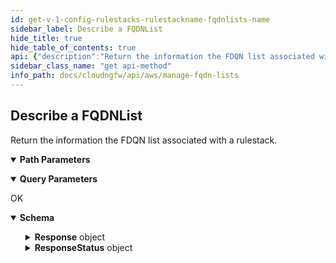 ```yaml
---
id: get-v-1-config-rulestacks-rulestackname-fqdnlists-name
sidebar_label: Describe a FQDNList
hide_title: true
hide_table_of_contents: true
api: {"description":"Return the information the FDQN list associated with a rulestack. \n","operationId":"get-v1-config-rulestacks-rulestackname-fqdnlists-name","parameters":[{"description":"The name of the rulestack.\n","in":"path","name":"rulestackname","required":true,"schema":{"type":"string"}},{"description":"The name of the FQDN list.\n","in":"path","name":"name","required":true,"schema":{"type":"string"}},{"description":"","in":"query","name":"running","required":false,"schema":{"default":false,"title":"Running","type":"boolean"}},{"description":"","in":"query","name":"candidate","required":false,"schema":{"default":true,"title":"Candidate","type":"boolean"}}],"responses":{"200":{"content":{"application/json":{"schema":{"additionalProperties":false,"properties":{"Response":{"description":"The API call response.\n","additionalProperties":false,"properties":{"FqdnListCandidate":{"description":"The FQDN list candidate.\n","additionalProperties":false,"properties":{"AuditComment":{"description":"Audit remarks.    \n","title":"Auditcomment","type":"string"},"Description":{"description":"The FQDN list description.\n","title":"Description","type":"string"},"FqdnList":{"description":"The FQDN list.\n","items":{"maxLength":255,"minLength":1,"pattern":"^[a-zA-Z0-9._-]+$","type":"string"},"title":"Fqdnlist","type":"array"}},"required":["FqdnList"],"title":"FqdnListDetails","type":"object"},"FqdnListRunning":{"description":"The FQDN lists on run state.\n","additionalProperties":false,"properties":{"AuditComment":{"description":"Audit remarks.    \n","title":"Auditcomment","type":"string"},"Description":{"description":"The FQDN list description.\n","title":"Description","type":"string"},"FqdnList":{"description":"The FQDN list.\n","items":{"maxLength":255,"minLength":1,"pattern":"^[a-zA-Z0-9._-]+$","type":"string"},"title":"Fqdnlist","type":"array"}},"required":["FqdnList"],"title":"FqdnListInfo","type":"object"},"Name":{"description":"Name of the FQDN list entry.    \n","title":"Name","type":"string"},"RuleStackName":{"description":"Name of the rulestack. \n","title":"Rulestackname","type":"string"}},"title":"ResponseData","type":"object"},"ResponseStatus":{"description":"The API call response status.\n","additionalProperties":false,"properties":{"ErrorCode":{"default":0,"description":"Default value of a successful response is 0. Any other number indicates an error code.  \n\n400—HTTP bad request\n* InvalidRequestException—Operation failed due to invalid request. For example, unsupported parameter name or value in the request.\n* LimitExceededException—Operation failed due to violation in limit settings.\n* ThrottlingException—Operation failed due to throttling limitations.\n* AccessDeniedException—You do not have sufficient access to perform this action.\n\n500—Bad request \n* InternalServerError—Your request is valid but Cloud NGFW could not perform the operation due to a system issue.\n* InsufficientCapacityException—AWS currently does not have enough capacity to fulfill your request.\n","title":"Errorcode","type":"integer"},"Reason":{"description":"The error description.\n","title":"Reason","type":"string"}},"title":"Result","type":"object"}},"title":"DescribeFqdnListResponse","type":"object"}}},"description":"OK"}},"tags":["ManageFQDNLists"],"method":"get","path":"/v1/config/rulestacks/{rulestackname}/fqdnlists/{name}","servers":[{"url":"https://api.us-east-1.aws.cloudngfw.paloaltonetworks.com"}],"info":{"contact":{},"description":"Address objects with type Fully Qualified Domain Name (FQDN). An FQDN object provides further ease of use because DNS provides the FQDN resolution to the IP addresses instead of you needing to know the IP addresses and manually updating them every time the FQDN resolves to a new IP address.\n\nThese are the following formats for FQDN.  \n\n- Host names are composed of a sequence of labels concatenated with dots\n- Each label must be from 1 to 63 characters long\n- The entire host name, including the delimiting dots, has a maximum of 253 ASCII characters\n- DNS names can contain only alphabetical characters (A-Z), numeric characters (0-9), minus sign (-), and period (.)  \n\nFor more information, see [FQDN formats](https://en.wikipedia.org/wiki/Hostname).\n","title":"Manage FQDN Lists","version":"1.0.0"},"postman":{"name":"Describe a FQDNList","description":{"content":"Return the information the FDQN list associated with a rulestack. \n","type":"text/plain"},"url":{"path":["v1","config","rulestacks",":rulestackname","fqdnlists",":name"],"host":["{{baseUrl}}"],"query":[{"disabled":false,"key":"running","value":""},{"disabled":false,"key":"candidate","value":""}],"variable":[{"disabled":false,"description":{"content":"(Required) The name of the rulestack.\n","type":"text/plain"},"type":"any","value":"","key":"rulestackname"},{"disabled":false,"description":{"content":"(Required) The name of the FQDN list.\n","type":"text/plain"},"type":"any","value":"","key":"name"}]},"header":[{"key":"Accept","value":"application/json"}],"method":"GET"}}
sidebar_class_name: "get api-method"
info_path: docs/cloudngfw/api/aws/manage-fqdn-lists
---
```



## Describe a FQDNList



Return the information the FDQN list associated with a rulestack. 


<details style={{"marginBottom":"1rem"}} data-collapsed={false} open={true}><summary style={{}}><strong>Path Parameters</strong></summary><div><ul><ParamsItem className={"paramsItem"} param={{"description":"The name of the rulestack.\n","in":"path","name":"rulestackname","required":true,"schema":{"type":"string"}}}></ParamsItem><ParamsItem className={"paramsItem"} param={{"description":"The name of the FQDN list.\n","in":"path","name":"name","required":true,"schema":{"type":"string"}}}></ParamsItem></ul></div></details><details style={{"marginBottom":"1rem"}} data-collapsed={false} open={true}><summary style={{}}><strong>Query Parameters</strong></summary><div><ul><ParamsItem className={"paramsItem"} param={{"description":"","in":"query","name":"running","required":false,"schema":{"default":false,"title":"Running","type":"boolean"}}}></ParamsItem><ParamsItem className={"paramsItem"} param={{"description":"","in":"query","name":"candidate","required":false,"schema":{"default":true,"title":"Candidate","type":"boolean"}}}></ParamsItem></ul></div></details><div><ApiTabs><TabItem label={"200"} value={"200"}><div>

OK

</div><div><MimeTabs groupId={"mime-type"}><TabItem label={"application/json"} value={"application/json"}><SchemaTabs groupId={"schema-tabs"}><TabItem label={"Schema"} value={"Schema"}><details style={{}} data-collapsed={false} open={true}><summary style={{"textAlign":"left"}}><strong>Schema</strong></summary><div style={{"textAlign":"left","marginLeft":"1rem"}}></div><ul style={{"marginLeft":"1rem"}}><SchemaItem collapsible={true} className={"schemaItem"}><details style={{}}><summary style={{}}><strong>Response</strong><span style={{"opacity":"0.6"}}> object</span></summary><div style={{"marginLeft":"1rem"}}><div style={{"marginTop":".5rem","marginBottom":".5rem"}}>

The API call response.


</div><SchemaItem collapsible={true} className={"schemaItem"}><details style={{}}><summary style={{}}><strong>FqdnListCandidate</strong><span style={{"opacity":"0.6"}}> object</span></summary><div style={{"marginLeft":"1rem"}}><div style={{"marginTop":".5rem","marginBottom":".5rem"}}>

The FQDN list candidate.


</div><SchemaItem collapsible={false} name={"AuditComment"} required={false} schemaDescription={"Audit remarks.    \n"} schemaName={"Auditcomment"} qualifierMessage={undefined} defaultValue={undefined}></SchemaItem><SchemaItem collapsible={false} name={"Description"} required={false} schemaDescription={"The FQDN list description.\n"} schemaName={"Description"} qualifierMessage={undefined} defaultValue={undefined}></SchemaItem><SchemaItem collapsible={false} name={"FqdnList"} required={false} schemaDescription={"The FQDN list.\n"} schemaName={"string[]"} qualifierMessage={"**Possible values:** `non-empty` and `<= 255 characters`, Value must match regular expression `^[a-zA-Z0-9._-]+$`"} defaultValue={undefined}></SchemaItem></div></details></SchemaItem><SchemaItem collapsible={true} className={"schemaItem"}><details style={{}}><summary style={{}}><strong>FqdnListRunning</strong><span style={{"opacity":"0.6"}}> object</span></summary><div style={{"marginLeft":"1rem"}}><div style={{"marginTop":".5rem","marginBottom":".5rem"}}>

The FQDN lists on run state.


</div><SchemaItem collapsible={false} name={"AuditComment"} required={false} schemaDescription={"Audit remarks.    \n"} schemaName={"Auditcomment"} qualifierMessage={undefined} defaultValue={undefined}></SchemaItem><SchemaItem collapsible={false} name={"Description"} required={false} schemaDescription={"The FQDN list description.\n"} schemaName={"Description"} qualifierMessage={undefined} defaultValue={undefined}></SchemaItem><SchemaItem collapsible={false} name={"FqdnList"} required={false} schemaDescription={"The FQDN list.\n"} schemaName={"string[]"} qualifierMessage={"**Possible values:** `non-empty` and `<= 255 characters`, Value must match regular expression `^[a-zA-Z0-9._-]+$`"} defaultValue={undefined}></SchemaItem></div></details></SchemaItem><SchemaItem collapsible={false} name={"Name"} required={false} schemaDescription={"Name of the FQDN list entry.    \n"} schemaName={"Name"} qualifierMessage={undefined} defaultValue={undefined}></SchemaItem><SchemaItem collapsible={false} name={"RuleStackName"} required={false} schemaDescription={"Name of the rulestack. \n"} schemaName={"Rulestackname"} qualifierMessage={undefined} defaultValue={undefined}></SchemaItem></div></details></SchemaItem><SchemaItem collapsible={true} className={"schemaItem"}><details style={{}}><summary style={{}}><strong>ResponseStatus</strong><span style={{"opacity":"0.6"}}> object</span></summary><div style={{"marginLeft":"1rem"}}><div style={{"marginTop":".5rem","marginBottom":".5rem"}}>

The API call response status.


</div><SchemaItem collapsible={false} name={"ErrorCode"} required={false} schemaDescription={"Default value of a successful response is 0. Any other number indicates an error code.  \n\n400—HTTP bad request\n* InvalidRequestException—Operation failed due to invalid request. For example, unsupported parameter name or value in the request.\n* LimitExceededException—Operation failed due to violation in limit settings.\n* ThrottlingException—Operation failed due to throttling limitations.\n* AccessDeniedException—You do not have sufficient access to perform this action.\n\n500—Bad request \n* InternalServerError—Your request is valid but Cloud NGFW could not perform the operation due to a system issue.\n* InsufficientCapacityException—AWS currently does not have enough capacity to fulfill your request.\n"} schemaName={"Errorcode"} qualifierMessage={undefined} defaultValue={0}></SchemaItem><SchemaItem collapsible={false} name={"Reason"} required={false} schemaDescription={"The error description.\n"} schemaName={"Reason"} qualifierMessage={undefined} defaultValue={undefined}></SchemaItem></div></details></SchemaItem></ul></details></TabItem><TabItem label={"Example (from schema)"} value={"Example (from schema)"}><ResponseSamples responseExample={"{\n  \"Response\": {\n    \"FqdnListCandidate\": {\n      \"AuditComment\": \"string\",\n      \"Description\": \"string\",\n      \"FqdnList\": [\n        \"string\"\n      ]\n    },\n    \"FqdnListRunning\": {\n      \"AuditComment\": \"string\",\n      \"Description\": \"string\",\n      \"FqdnList\": [\n        \"string\"\n      ]\n    },\n    \"Name\": \"string\",\n    \"RuleStackName\": \"string\"\n  },\n  \"ResponseStatus\": {\n    \"ErrorCode\": 0,\n    \"Reason\": \"string\"\n  }\n}"} language={"json"}></ResponseSamples></TabItem></SchemaTabs></TabItem></MimeTabs></div></TabItem></ApiTabs></div>
      